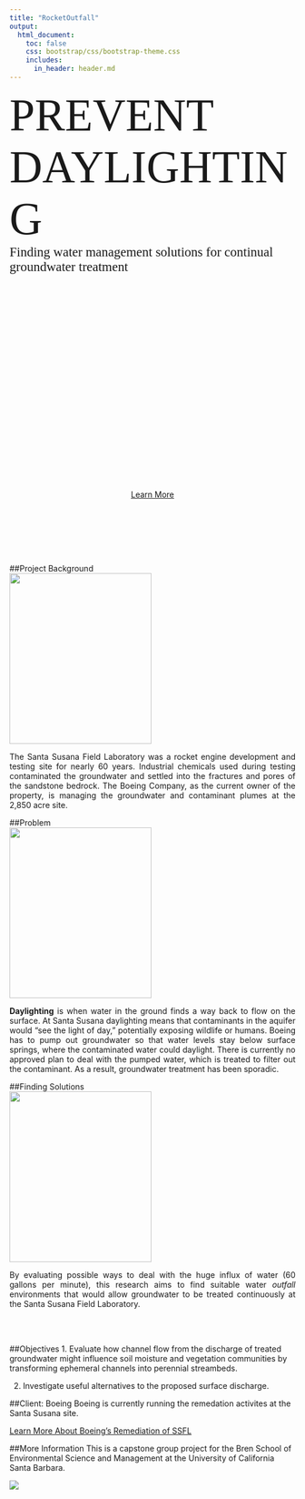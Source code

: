 ```yaml
---
title: "RocketOutfall"
output:
  html_document:
    toc: false
    css: bootstrap/css/bootstrap-theme.css
    includes:
      in_header: header.md
--- 
```


<div class="splash">
<span style="font-family: Oswald, bold; font-size: 80px;">PREVENT DAYLIGHTING</span>
<br />
<span style="font-family: Courgette; font-size: 23px;">Finding water management solutions for continual groundwater treatment</span>
</div>

<div style="height: 350px"></div>

<div style="text-align: center">
<a href="#project-background" class="btn btn-primary btn-lg"><span class="glyphicon glyphicon-star" aria-hidden="true"></span> Learn More</a>
</div>
<br />
<br />
<br />
<br />
<br />

##Project Background
<div style="row">
<div class="col-sm-4"><img src=images/bgcrop.jpg class="img-rounded" width=250 height=300 /></div>
<div style="text-align: justify">
The Santa Susana Field Laboratory was a rocket engine development and testing site for nearly 60 years. Industrial chemicals used during testing contaminated the groundwater and settled into the fractures and pores of the sandstone bedrock. The Boeing Company, as the current owner of the property, is managing the groundwater and contaminant plumes at the 2,850 acre site.
</div></div>

##Problem
<div style="row">
<div class="col-sm-4"><img src=images/RedWingedBlackbirdcrop.jpg class="img-rounded" width=250 height=300 /></div>
<div style="text-align: justify">
**Daylighting** is when water in the ground finds a way back to flow on the surface. At Santa Susana daylighting means that contaminants in the aquifer would "see the light of day," potentially exposing wildlife or humans. Boeing has to pump out groundwater so that water levels stay below surface springs, where the contaminated water could daylight. There is currently no approved plan to deal with the pumped water, which is treated to filter out the contaminant. As a result, groundwater treatment has been sporadic.
</div></div>

##Finding Solutions
<div style="row">
<div class="col-sm-4"><img src=images/lizardcrop.jpg class="img-rounded" width=250 height=300 /></div>
<div style="text-align: justify">
By evaluating possible ways to deal with the huge influx of water (60 gallons per minute), this research aims to find suitable water *outfall* environments that would allow groundwater to be treated continuously at the Santa Susana Field Laboratory.
</div></div>
<br />
<br />

##Objectives
1.	Evaluate how channel flow from the discharge of treated groundwater might influence soil moisture and vegetation communities by transforming ephemeral channels into perennial streambeds.

2.  Investigate useful alternatives to the proposed surface discharge.


##Client: Boeing
Boeing is currently running the remedation activites at the Santa Susana site.

<a href="http://www.boeing.com/principles/environment/santa-susana/index.page" class="btn btn-primary btn-md"><span class="glyphicon glyphicon-star" aria-hidden="true"></span> Learn More About Boeing's Remediation of SSFL</a>

##More Information
This is a capstone group project for the Bren School of Environmental Science and Management at the University of California Santa Barbara.

<div style="width:500px">
[![](images/brenlogo.png)](http://www.esm.ucsb.edu/)
</div>